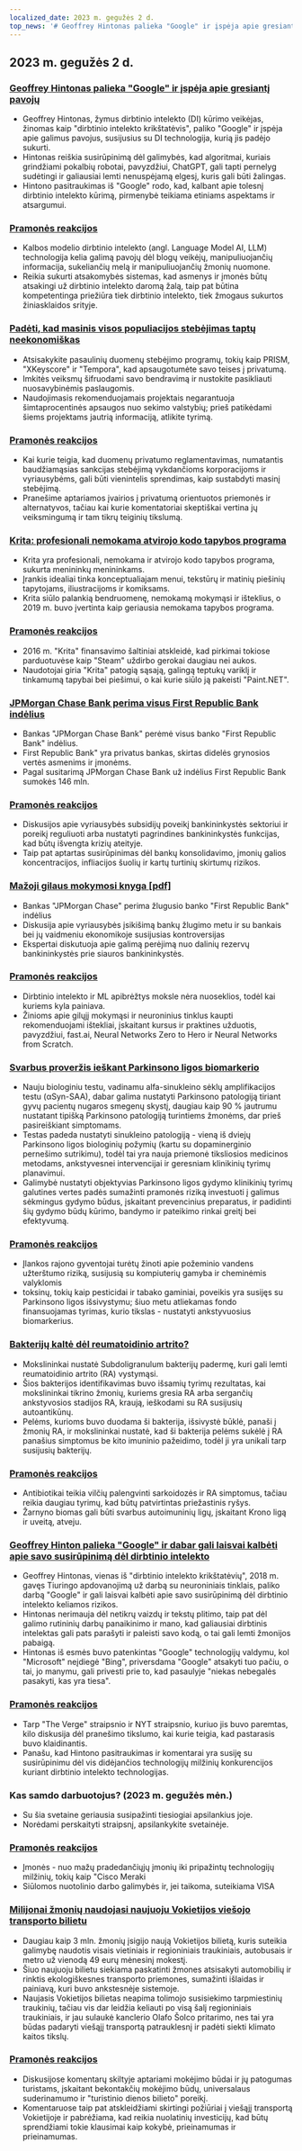 ```yaml
---
localized_date: 2023 m. gegužės 2 d.
top_news: '# Geoffrey Hintonas palieka "Google" ir įspėja apie gresiantį pavojų'
---
```


## 2023 m. gegužės 2 d.

### [Geoffrey Hintonas palieka "Google" ir įspėja apie gresiantį pavojų](https://www.nytimes.com/2023/05/01/technology/ai-google-chatbot-engineer-quits-hinton.html)

- Geoffrey Hintonas, žymus dirbtinio intelekto (DI) kūrimo veikėjas, žinomas kaip "dirbtinio intelekto krikštatėvis", paliko "Google" ir įspėja apie galimus pavojus, susijusius su DI technologija, kurią jis padėjo sukurti.
- Hintonas reiškia susirūpinimą dėl galimybės, kad algoritmai, kuriais grindžiami pokalbių robotai, pavyzdžiui, ChatGPT, gali tapti pernelyg sudėtingi ir galiausiai lemti nenuspėjamą elgesį, kuris gali būti žalingas.
- Hintono pasitraukimas iš "Google" rodo, kad, kalbant apie tolesnį dirbtinio intelekto kūrimą, pirmenybė teikiama etiniams aspektams ir atsargumui.

### [Pramonės reakcijos](http://news.ycombinator.com/item?id=35771104)

- Kalbos modelio dirbtinio intelekto (angl. Language Model AI, LLM) technologija kelia galimą pavojų dėl blogų veikėjų, manipuliuojančių informacija, sukeliančių melą ir manipuliuojančių žmonių nuomone.
- Reikia sukurti atsakomybės sistemas, kad asmenys ir įmonės būtų atsakingi už dirbtinio intelekto daromą žalą, taip pat būtina kompetentinga priežiūra tiek dirbtinio intelekto, tiek žmogaus sukurtos žiniasklaidos srityje.

### [Padėti, kad masinis visos populiacijos stebėjimas taptų neekonomiškas](https://prism-break.org/en/)

- Atsisakykite pasaulinių duomenų stebėjimo programų, tokių kaip PRISM, "XKeyscore" ir "Tempora", kad apsaugotumėte savo teises į privatumą.
- Imkitės veiksmų šifruodami savo bendravimą ir nustokite pasikliauti nuosavybinėmis paslaugomis.
- Naudojimasis rekomenduojamais projektais negarantuoja šimtaprocentinės apsaugos nuo sekimo valstybių; prieš patikėdami šiems projektams jautrią informaciją, atlikite tyrimą.

### [Pramonės reakcijos](http://news.ycombinator.com/item?id=35772005)

- Kai kurie teigia, kad duomenų privatumo reglamentavimas, numatantis baudžiamąsias sankcijas stebėjimą vykdančioms korporacijoms ir vyriausybėms, gali būti vienintelis sprendimas, kaip sustabdyti masinį stebėjimą.
- Pranešime aptariamos įvairios į privatumą orientuotos priemonės ir alternatyvos, tačiau kai kurie komentatoriai skeptiškai vertina jų veiksmingumą ir tam tikrų teiginių tikslumą.

### [Krita: profesionali nemokama atvirojo kodo tapybos programa](https://krita.org/en/)

- Krita yra profesionali, nemokama ir atvirojo kodo tapybos programa, sukurta menininkų menininkams.
- Įrankis idealiai tinka konceptualiajam menui, tekstūrų ir matinių piešinių tapytojams, iliustracijoms ir komiksams.
- Krita siūlo palankią bendruomenę, nemokamą mokymąsi ir išteklius, o 2019 m. buvo įvertinta kaip geriausia nemokama tapybos programa.

### [Pramonės reakcijos](http://news.ycombinator.com/item?id=35771994)

- 2016 m. "Krita" finansavimo šaltiniai atskleidė, kad pirkimai tokiose parduotuvėse kaip "Steam" uždirbo gerokai daugiau nei aukos.
- Naudotojai giria "Krita" patogią sąsają, galingą teptukų variklį ir tinkamumą tapybai bei piešimui, o kai kurie siūlo ją pakeisti "Paint.NET".

### [JPMorgan Chase Bank perima visus First Republic Bank indėlius](https://www.fdic.gov/news/press-releases/2023/pr23034.html)

- Bankas "JPMorgan Chase Bank" perėmė visus banko "First Republic Bank" indėlius.
- First Republic Bank" yra privatus bankas, skirtas didelės grynosios vertės asmenims ir įmonėms.
- Pagal susitarimą JPMorgan Chase Bank už indėlius First Republic Bank sumokės 146 mln.

### [Pramonės reakcijos](http://news.ycombinator.com/item?id=35770048)

- Diskusijos apie vyriausybės subsidijų poveikį bankininkystės sektoriui ir poreikį reguliuoti arba nustatyti pagrindines bankininkystės funkcijas, kad būtų išvengta krizių ateityje.
- Taip pat aptartas susirūpinimas dėl bankų konsolidavimo, įmonių galios koncentracijos, infliacijos šuolių ir kartų turtinių skirtumų rizikos.

### [Mažoji gilaus mokymosi knyga [pdf]](https://fleuret.org/public/lbdl.pdf)

- Bankas "JPMorgan Chase" perima žlugusio banko "First Republic Bank" indėlius
- Diskusija apie vyriausybės įsikišimą bankų žlugimo metu ir su bankais bei jų vaidmeniu ekonomikoje susijusias kontroversijas
- Ekspertai diskutuoja apie galimą perėjimą nuo dalinių rezervų bankininkystės prie siauros bankininkystės.

### [Pramonės reakcijos](http://news.ycombinator.com/item?id=35767789)

- Dirbtinio intelekto ir ML apibrėžtys moksle nėra nuoseklios, todėl kai kuriems kyla painiava.
- Žinioms apie gilųjį mokymąsi ir neuroninius tinklus kaupti rekomenduojami ištekliai, įskaitant kursus ir praktines užduotis, pavyzdžiui, fast.ai, Neural Networks Zero to Hero ir Neural Networks from Scratch.

### [Svarbus proveržis ieškant Parkinsono ligos biomarkerio](https://www.michaeljfox.org/publication/michael-j-fox-foundation-announces-significant-breakthrough-search-parkinsons-biomarker)

- Nauju biologiniu testu, vadinamu alfa-sinukleino sėklų amplifikacijos testu (αSyn-SAA), dabar galima nustatyti Parkinsono patologiją tiriant gyvų pacientų nugaros smegenų skystį, daugiau kaip 90 % jautrumu nustatant tipišką Parkinsono patologiją turintiems žmonėms, dar prieš pasireiškiant simptomams.
- Testas padeda nustatyti sinukleino patologiją - vieną iš dviejų Parkinsono ligos biologinių požymių (kartu su dopaminerginio pernešimo sutrikimu), todėl tai yra nauja priemonė tiksliosios medicinos metodams, ankstyvesnei intervencijai ir geresniam klinikinių tyrimų planavimui.
- Galimybė nustatyti objektyvias Parkinsono ligos gydymo klinikinių tyrimų galutines vertes padės sumažinti pramonės riziką investuoti į galimus sėkmingus gydymo būdus, įskaitant prevencinius preparatus, ir padidinti šių gydymo būdų kūrimo, bandymo ir pateikimo rinkai greitį bei efektyvumą.

### [Pramonės reakcijos](http://news.ycombinator.com/item?id=35770563)

- Įlankos rajono gyventojai turėtų žinoti apie požeminio vandens užterštumo riziką, susijusią su kompiuterių gamyba ir cheminėmis valyklomis
- toksinų, tokių kaip pesticidai ir tabako gaminiai, poveikis yra susijęs su Parkinsono ligos išsivystymu; šiuo metu atliekamas fondo finansuojamas tyrimas, kurio tikslas - nustatyti ankstyvuosius biomarkerius.

### [Bakterijų kaltė dėl reumatoidinio artrito?](https://www.the-scientist.com/news-opinion/a-bacterial-culprit-for-rheumatoid-arthritis-71088)

- Mokslininkai nustatė Subdoligranulum bakterijų padermę, kuri gali lemti reumatoidinio artrito (RA) vystymąsi.
- Šios bakterijos identifikavimas buvo išsamių tyrimų rezultatas, kai mokslininkai tikrino žmonių, kuriems gresia RA arba sergančių ankstyvosios stadijos RA, kraują, ieškodami su RA susijusių autoantikūnų.
- Pelėms, kurioms buvo duodama ši bakterija, išsivystė būklė, panaši į žmonių RA, ir mokslininkai nustatė, kad ši bakterija pelėms sukėlė į RA panašius simptomus be kito imuninio pažeidimo, todėl ji yra unikali tarp susijusių bakterijų.

### [Pramonės reakcijos](http://news.ycombinator.com/item?id=35775704)

- Antibiotikai teikia vilčių palengvinti sarkoidozės ir RA simptomus, tačiau reikia daugiau tyrimų, kad būtų patvirtintas priežastinis ryšys.
- Žarnyno biomas gali būti svarbus autoimuninių ligų, įskaitant Krono ligą ir uveitą, atveju.

### [Geoffrey Hinton palieka "Google" ir dabar gali laisvai kalbėti apie savo susirūpinimą dėl dirbtinio intelekto](https://www.theverge.com/2023/5/1/23706311/hinton-godfather-of-ai-threats-fears-warnings)

- Geoffrey Hintonas, vienas iš "dirbtinio intelekto krikštatėvių", 2018 m. gavęs Tiuringo apdovanojimą už darbą su neuroniniais tinklais, paliko darbą "Google" ir gali laisvai kalbėti apie savo susirūpinimą dėl dirbtinio intelekto keliamos rizikos.
- Hintonas nerimauja dėl netikrų vaizdų ir tekstų plitimo, taip pat dėl galimo rutininių darbų panaikinimo ir mano, kad galiausiai dirbtinis intelektas gali pats parašyti ir paleisti savo kodą, o tai gali lemti žmonijos pabaigą.
- Hintonas iš esmės buvo patenkintas "Google" technologijų valdymu, kol "Microsoft" neįdiegė "Bing", priversdama "Google" atsakyti tuo pačiu, o tai, jo manymu, gali privesti prie to, kad pasaulyje "niekas nebegalės pasakyti, kas yra tiesa".

### [Pramonės reakcijos](http://news.ycombinator.com/item?id=35771508)

- Tarp "The Verge" straipsnio ir NYT straipsnio, kuriuo jis buvo paremtas, kilo diskusija dėl pranešimo tikslumo, kai kurie teigia, kad pastarasis buvo klaidinantis.
- Panašu, kad Hintono pasitraukimas ir komentarai yra susiję su susirūpinimu dėl vis didėjančios technologijų milžinių konkurencijos kuriant dirbtinio intelekto technologijas.

### Kas samdo darbuotojus? (2023 m. gegužės mėn.)

- Su šia svetaine geriausia susipažinti tiesiogiai apsilankius joje.
- Norėdami perskaityti straipsnį, apsilankykite svetainėje.

### [Pramonės reakcijos](http://news.ycombinator.com/item?id=35773707)

- Įmonės - nuo mažų pradedančiųjų įmonių iki pripažintų technologijų milžinių, tokių kaip "Cisco Meraki
- Siūlomos nuotolinio darbo galimybės ir, jei taikoma, suteikiama VISA

### [Milijonai žmonių naudojasi naujuoju Vokietijos viešojo transporto bilietu](https://apnews.com/article/germany-public-transit-cheap-ticket-trains-metro-3d83f1a35ab8e3945b8034b9bd511c29)

- Daugiau kaip 3 mln. žmonių įsigijo naują Vokietijos bilietą, kuris suteikia galimybę naudotis visais vietiniais ir regioniniais traukiniais, autobusais ir metro už vienodą 49 eurų mėnesinį mokestį.
- Šiuo naujuoju bilietu siekiama paskatinti žmones atsisakyti automobilių ir rinktis ekologiškesnes transporto priemones, sumažinti išlaidas ir painiavą, kuri buvo ankstesnėje sistemoje.
- Naujasis Vokietijos bilietas neapima tolimojo susisiekimo tarpmiestinių traukinių, tačiau vis dar leidžia keliauti po visą šalį regioniniais traukiniais, ir jau sulaukė kanclerio Olafo Šolco pritarimo, nes tai yra būdas padaryti viešąjį transportą patrauklesnį ir padėti siekti klimato kaitos tikslų.

### [Pramonės reakcijos](http://news.ycombinator.com/item?id=35770816)

- Diskusijose komentarų skiltyje aptariami mokėjimo būdai ir jų patogumas turistams, įskaitant bekontakčių mokėjimo būdų, universalaus suderinamumo ir "turistinio dienos bilieto" poreikį.
- Komentaruose taip pat atskleidžiami skirtingi požiūriai į viešąjį transportą Vokietijoje ir pabrėžiama, kad reikia nuolatinių investicijų, kad būtų sprendžiami tokie klausimai kaip kokybė, prieinamumas ir prieinamumas.
